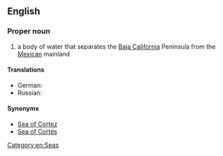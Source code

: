 ==English==
{{wikipedia}}

===Proper noun===
{{en-proper noun|head=[[gulf|Gulf]] [[of]] [[California]]}}

# a body of water that separates the [[Baja California]] Peninsula from the [[Mexican]] mainland

====Translations====
{{trans-top|body of water}}
* German: {{t+|de|Golf von Kalifornien|m}}
* Russian: {{t|ru|Калифорнийский залив|m|sc=Cyrl|tr=Kaliforníjskij zalív|alt=Калифорни́йский зали́в}}
{{trans-mid}}
{{trans-bottom}}

====Synonyms====
* [[Sea of Cortez]]
* [[Sea of Cortés]]

[[Category:en:Seas]]